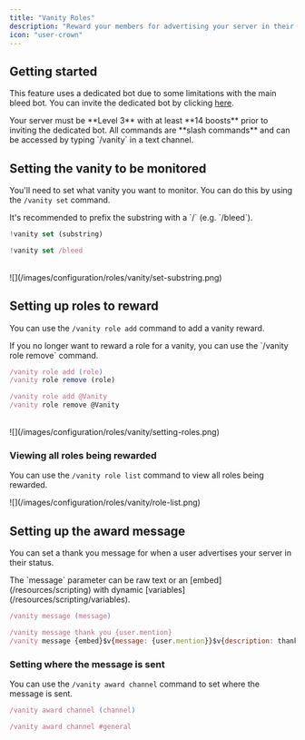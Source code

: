 ```yaml
---
title: "Vanity Roles"
description: "Reward your members for advertising your server in their status."
icon: "user-crown"
---
```


## Getting started

This feature uses a dedicated bot due to some limitations with the main bleed bot. You can invite the dedicated bot by clicking [here](https://discord.com/oauth2/authorize?client_id=996638412675227668&permissions=8&scope=bot%20applications.commands).

<Warning>
  Your server must be **Level 3** with at least **14 boosts** prior to inviting
  the dedicated bot.
</Warning>

<Info>
  All commands are **slash commands** and can be accessed by typing `/vanity` in
  a text channel.
</Info>

## Setting the vanity to be monitored

You'll need to set what vanity you want to monitor. You can do this by using the `/vanity set` command.

<Tip>
  It's recommended to prefix the substring with a `/` (e.g. `/bleed`).
</Tip>

<CodeGroup>

```javascript Syntax
!vanity set (substring)
```


```javascript Example
!vanity set /bleed
```

</CodeGroup>

<br />

<Frame>
  ![](/images/configuration/roles/vanity/set-substring.png)
</Frame>

## Setting up roles to reward

You can use the `/vanity role add` command to add a vanity reward.

<Info>
  If you no longer want to reward a role for a vanity, you can use the `/vanity
        role remove` command.
</Info>

<CodeGroup>

```javascript Syntax
/vanity role add (role)
/vanity role remove (role)
```


```javascript Example
/vanity role add @Vanity
/vanity role remove @Vanity
```

</CodeGroup>

<br />

<Frame>
  ![](/images/configuration/roles/vanity/setting-roles.png)
</Frame>

### Viewing all roles being rewarded

You can use the `/vanity role list` command to view all roles being rewarded.

<Frame>
  ![](/images/configuration/roles/vanity/role-list.png)
</Frame>

## Setting up the award message

You can set a thank you message for when a user advertises your server in their status.

<Info>
  The `message` parameter can be raw text or an [embed](/resources/scripting)
  with dynamic [variables](/resources/scripting/variables).
</Info>

<CodeGroup>

```javascript Syntax
/vanity message (message)
```


```javascript Example
/vanity message thank you {user.mention}
/vanity message {embed}$v{message: {user.mention}}$v{description: thank you for advertising our server!}
```

</CodeGroup>

### Setting where the message is sent

You can use the `/vanity award channel` command to set where the message is sent.

<CodeGroup>

```javascript Syntax
/vanity award channel (channel)
```


```javascript Example
/vanity award channel #general
```

</CodeGroup>